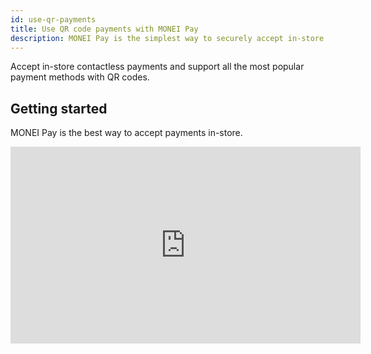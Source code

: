 ```yaml
---
id: use-qr-payments
title: Use QR code payments with MONEI Pay
description: MONEI Pay is the simplest way to securely accept in-store contactless payments and support all the most popular payment methods with QR codes.
---
```


Accept in-store contactless payments and support all the most popular payment methods with QR codes.

## Getting started

MONEI Pay is the best way to accept payments in-store.

<div className="video-wrapper">
  <iframe
    width="560"
    height="315"
    src="https://www.youtube.com/embed/ZVmXRUFWqno"
    title="YouTube video player"
    frameBorder="0"
    allow="accelerometer; autoplay; clipboard-write; encrypted-media; gyroscope; picture-in-picture"
    allowFullScreen
  />
</div>

Login into [pay.monei.com](https://pay.monei.com/) with your same credentials you use to access [dashboard.monei.com](https://dashboard.monei.com/) and start creating payments.

You can also download the **MONEI Pay** app to create QR codes on the go.

<div style={{marginBottom: 20}}>
  <a
    href="https://apps.apple.com/es/app/monei-pay/id1624647668"
    target="_blank"
    style={{marginRight: 20}}
  >
    <img height={50} width={145} src="/img/app-store-icon.svg" alt="App Store" />
  </a>
  <a href="https://play.google.com/store/apps/details?id=com.monei.moneibusiness" target="_blank">
    <img height={50} width={165} src="/img/google-play-icon.svg" alt="Google Play" />
  </a>
</div>

## Demo


<div className="flex-container">
  <img src="/img/qr.png" alt="QR" width="300" height="300" />
  <ArrowRightIcon style={{width: 50, margin: '0 50px', color: 'var(--docsearch-muted-color)'}} />
  <img src="/img/qr-demo.png" alt="QR demo" width="300" />
</div>

## Create QR payments programmatically

### 1. Create a new payment on your server.


<Tabs
  defaultValue="curl"
  groupId="code"
  values={[
    {label: 'cURL', value: 'curl'},
    {label: 'Node.js', value: 'node'},
    {label: 'PHP', value: 'php'}
  ]}>
<TabItem value="curl">

```shell script title="POST https://api.monei.com/v1/payments"
curl --request POST 'https://api.monei.com/v1/payments' \
--header 'Authorization: pk_test_3c140607778e1217f56ccb8b50540e00' \
--header 'Content-Type: application/json' \
--data-raw '{
    "amount": 110,
    "currency": "EUR",
    "orderId": "14379133960355",
    "callbackUrl": "https://example.com/checkout/callback"
}'
```

</TabItem>

<TabItem value="node">

```js title="server.js"
const {Monei} = require('@monei-js/node-sdk');
const monei = new Monei('pk_test_36cf3e8a15eff3f5be983562ea6b13ec');
monei.payments.create({
  amount: 110,
  currency: 'EUR',
  orderId: '14379133960355',
  callbackUrl: 'https://example.com/checkout/callback'
});
```

</TabItem>
<TabItem value="php">

```php title="server.php"
$monei = new Monei\MoneiClient('pk_test_36cf3e8a15eff3f5be983562ea6b13ec');
$monei->payments->create([
  'amount' => 110,
  'currency' => 'EUR',
  'orderId' => '14379133960355',
  'callbackUrl' => 'https://example.com/checkout/callback'
]);
```

</TabItem>
</Tabs>

The following parameters are required:

- **amount** `positive integer` - Amount intended to be collected by this payment. A positive integer representing how much to charge in the smallest currency unit (e.g., 100 cents to charge 1.00 USD)
- **currency** `string` - Three-letter [ISO currency code](https://en.wikipedia.org/wiki/ISO_4217), in uppercase. Must be a supported currency.
- **orderId** `string` - An order ID from your system. A unique identifier that can be used to reconcile the payment with your internal system.
- **callbackUrl** `string` - The URL to which a payment result should be sent asynchronously.

Check all available [request parameters](/apis/rest/payments-create/).

Present to the user a unique QR code generated for this specific payment. To access the QR code image construct the following url `https://secure.monei.com/payments/{{payment_id}}/qr`

You can directly render it on to your webpage using this html code:

```html
<img
  src="https://secure.monei.com/payments/{{payment_id}}/qr?format=svg&size=300"
  width="300"
  height="300"
/>
```

![QR](https://secure.monei.com/payments/9407ed9d3b691dbf19f69c6b30a9a26c6821564d/qr?format=svg&size=300)

By default, the format is `png` but you can also use `svg` format by adding `?format=svg` to the url. You can also modify the size of the QR code by adding `?size=400` to the url (min: 100, max: 1000).

You can customize the color and icon in your [MONEI Dashboard → Settings → Branding](https://dashboard.monei.com/settings/branding).

As an alternative you can redirect the user to our Hosted Payment Page that will show the QR code.

To get the QR code add `?qr=1` parameter to the `nextAction.redirectUrl` you'll receive in the response.

Example: [https://secure.monei.com/payments/9407ed9d3b691dbf19f69c6b30a9a26c6821564d?qr=1](https://secure.monei.com/payments/9407ed9d3b691dbf19f69c6b30a9a26c6821564d?qr=1)

![Hosted Payment Page QR](/img/qr-demo-2.png)

### 2. Customer completes the payment

Customer completes the payment on the hosted payment page and is redirected to the receipt page where he can optionally enter his email to receive the receipt.

:::note
The payment is accessible through the QR code during **5 minutes**, after that you need to create a new payment.
:::

### 3. An asynchronous request is sent to your server

MONEI will notify you about the payment status by sending an HTTP POST request to the `callbackUrl`. The request body will contain the full [payment object](/apis/rest/schemas/payment/) in JSON format.

This ensures that you get the payment status even when the customer closed the browser window or lost Internet connection.

The request also contains a `MONEI-Signature` header. [Verify this signature](guides/verify-signature.mdx) to confirm that the received request is sent from MONEI.

To acknowledge the receipt of the request, your endpoint must return a `200` HTTP status code to MONEI. All other response codes, including `3xx` codes, indicate to MONEI that you did not receive the event.

If MONEI does not receive a `200` HTTP status code, the notification attempt is repeated. After multiple failures to send the notification over multiple days, MONEI marks the request as failed and stops trying to send it to your endpoint.

